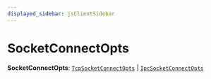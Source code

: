 ```yaml
---
displayed_sidebar: jsClientSidebar
---
```



# SocketConnectOpts

 **SocketConnectOpts**: [`TcpSocketConnectOpts`](../interfaces/internal.TcpSocketConnectOpts.mdx) \| [`IpcSocketConnectOpts`](../interfaces/internal.IpcSocketConnectOpts.mdx)
